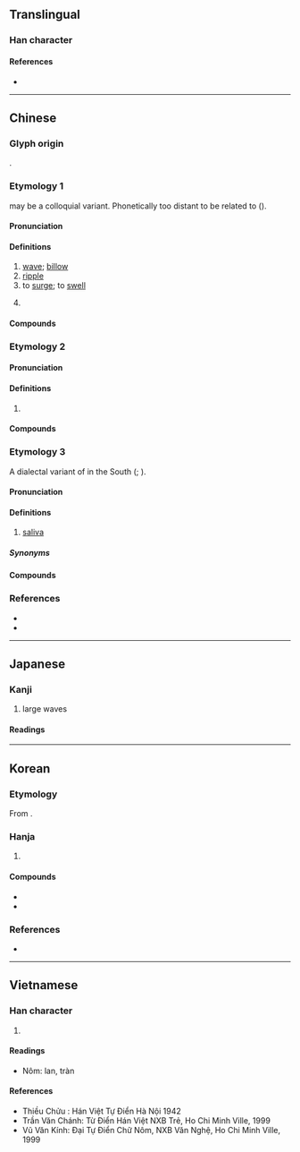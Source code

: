 {{also|澜}}
{{character info}}
==Translingual==

===Han character===
{{Han char|rn=85|rad=水|as=17|sn=20|four=37120|canj=EANW|ids=⿰氵闌}}

====References====
* {{Han ref|kx=0661.290|dkj=18722|dj=1071.100|hdz=31790.090|uh=703E|ud=28734|bh=C469|bd=50281}}

----

==Chinese==

===Glyph origin===
{{Han etym}}
{{Han compound|水|alt1=氵|闌|ls=psc|t1=water|c1=s|c2=p}}.

===Etymology 1===
{{zh-forms|s=澜|alt=㳕-second round simp.,灡}}
{{zh-l|浪|wave}} may be a colloquial variant. Phonetically too distant to be related to {{ncog|th|คลื่น||wave}} ({{zh-ref|Schuessler, 2007}}).

====Pronunciation====
{{zh-pron
|m=lán
|c=laan4
|mn=lân
|mn-t=lang5
|mc=1
|oc=y,1
|cat=n,v
}}

====Definitions====
{{zh-hanzi}}

# [[wave]]; [[billow]]
# [[ripple]]
# to [[surge]]; to [[swell]]
# {{zh-o}} {{zh-alt-form|灡|[[water]] from [[washed]] [[rice]]}}

====Compounds====
{{zh-der|力挽狂瀾|安瀾|層瀾|平地波瀾|推波助瀾|文瀾閣|歷瀾|汍瀾|波瀾|波瀾壯闊|波瀾老成|瀾汗|瀾滄江|瀾翻|蒸漚歷瀾|狂瀾|米瀾|潘瀾}}

===Etymology 2===
{{zh-forms|s=澜|alt=㳕-second round simp.}}

====Pronunciation====
{{zh-pron
|m=làn
|c=laan6
|mn=xm,zz:lān/qz:lǎn
|mc=2
|oc=n,2
|cat=a
}}

====Definitions====
{{zh-hanzi}}

# {{zh-used|瀾漫||瀾汗}}

====Compounds====
{{zh-der|瀾賤|瀾汗|瀾漫}}

===Etymology 3===
{{zh-forms|s=澜|alt=涎,灠,漤,潾,㘓}}
A dialectal variant of {{och-l|涎|saliva|id=1}} in the South ({{zh-ref|Schuessler, 2007}}; {{zh-ref|Xu and Iwata, 2014}}).

====Pronunciation====
{{zh-pron
|h=pfs=lân;gd=lan1
|mb=luìng
|md=lāng
|mn=xm,zz,tp,kh,tn,tc,hc,sx,yl,km,mg,sg:nōa/qz,lk,jj,ph:nǒa
|mn-t=nua6
|cat=n
}}

====Definitions====
{{zh-hanzi}}

# {{lb|zh|chiefly|Hakka|Min|Southern Wu}} [[saliva]]

=====Synonyms=====
{{zh-dial|口水}}

====Compounds====
{{zh-der|喙瀾|口瀾|流瀾}}

===References===
* {{R:yue:Hanzi}}
* {{thcwd|13003}}

----

==Japanese==

===Kanji===
{{ja-kanji|grade=|rs=水17}}

# large waves

====Readings====
{{ja-readings
|on=らん
|kun=なみ-
}}

----

==Korean==

===Etymology===
From {{der|ko|ltc|-}} {{ltc-l|瀾|id=1+2}}. {{hanja-hunmong|란|lan|地理#상04B}}

===Hanja===
{{ko-hanja-search}}
{{ko-hanja|물결|란||난}}

# {{hanja form of|[[란]]/[[난]]|[[wave]]}}

====Compounds====
{{der-top|Compounds}}
* {{ko-l|파란|波瀾}}
* {{ko-l|파란만장|波瀾萬丈}}
{{der-bottom}}

===References===
* {{R:hanjadoc|6590}}

----

==Vietnamese==

===Han character===
{{vi-readings|reading=lan|rs=水17}}

# {{rfdef|vi|sort=水17}}

====Readings====
* Nôm: lan, tràn

====References====
* Thiều Chửu : Hán Việt Tự Điển Hà Nội 1942
* Trần Văn Chánh: Từ Điển Hán Việt NXB Trẻ, Ho Chi Minh Ville, 1999
* Vũ Văn Kính: Đại Tự Điển Chữ Nôm, NXB Văn Nghệ, Ho Chi Minh Ville, 1999